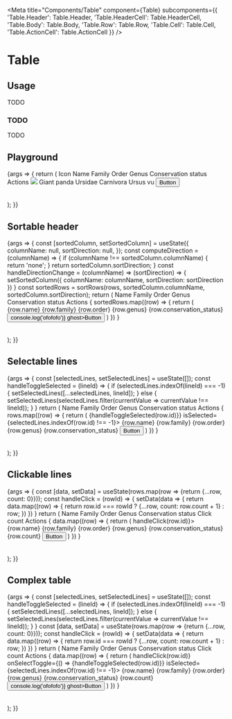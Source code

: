 
<Meta
  title="Components/Table"
  component={Table}
  subcomponents={{
      'Table.Header': Table.Header,
      'Table.HeaderCell': Table.HeaderCell,
      'Table.Body': Table.Body,
      'Table.Row': Table.Row,
      'Table.Cell': Table.Cell,
      'Table.ActionCell': Table.ActionCell
  }}
/>

# Table

## Usage

TODO

### TODO

TODO

## Playground
<Canvas>
  <Story name="Standard">
      {args => {
          return (
              <Table {...args}>
                  <Table.Header>
                      <Table.HeaderCell>Icon</Table.HeaderCell>
                      <Table.HeaderCell>Name</Table.HeaderCell>
                      <Table.HeaderCell>Family</Table.HeaderCell>
                      <Table.HeaderCell>Order</Table.HeaderCell>
                      <Table.HeaderCell>Genus</Table.HeaderCell>
                      <Table.HeaderCell>Conservation status</Table.HeaderCell>
                      <Table.HeaderCell>Actions</Table.HeaderCell>
                  </Table.Header>
                  <Table.Body>
                      <Table.Row>
                          <Table.Cell>
                              <img width={44} src='https://res.cloudinary.com/teepublic/image/private/s--_MbNlVzr--/t_Preview/b_rgb:ffffff,c_limit,f_auto,h_630,q_90,w_630/v1493316151/production/designs/1531821_1.jpg'/>
                          </Table.Cell>
                          <Table.Cell isHighlighted>Giant panda</Table.Cell>
                          <Table.Cell>Ursidae</Table.Cell>
                          <Table.Cell>Carnivora</Table.Cell>
                          <Table.Cell>Ursus</Table.Cell>
                          <Table.Cell><Badge level='warning'>vu</Badge></Table.Cell>
                          <Table.ActionCell><Button level='primary' ghost>Button</Button></Table.ActionCell>
                      </Table.Row>
                  </Table.Body>
              </Table>
          );
      }}
  </Story>
</Canvas>

<ArgsTable story="Standard" />

## Sortable header
<Canvas>
    <Story name="Sortable header">
        {args => {
            const [sortedColumn, setSortedColumn] = useState({
                columnName: null,
                sortDirection: null,
            });
            const computeDirection = (columnName) => {
                if (columnName !== sortedColumn.columnName) {
                    return 'none';
                }
                return sortedColumn.sortDirection;
            }
            const handleDirectionChange = (columnName) => (sortDirection) => {
                setSortedColumn({
                    columnName: columnName,
                    sortDirection: sortDirection
                })
            }
            const sortedRows = sortRows(rows, sortedColumn.columnName, sortedColumn.sortDirection);
            return (
                <Table>
                    <Table.Header>
                        <Table.HeaderCell isSortable={true} onDirectionChange={handleDirectionChange('name')} sortDirection={computeDirection('name')}>Name</Table.HeaderCell>
                        <Table.HeaderCell isSortable={true} onDirectionChange={handleDirectionChange('family')} sortDirection={computeDirection('family')}>Family</Table.HeaderCell>
                        <Table.HeaderCell>Order</Table.HeaderCell>
                        <Table.HeaderCell>Genus</Table.HeaderCell>
                        <Table.HeaderCell>Conservation status</Table.HeaderCell>
                        <Table.HeaderCell>Actions</Table.HeaderCell>
                    </Table.Header>
                    <Table.Body>
                        {
                            sortedRows.map((row) => {
                                return (
                                    <Table.Row key={row.name}>
                                        <Table.Cell isHighlighted>{row.name}</Table.Cell>
                                        <Table.Cell>{row.family}</Table.Cell>
                                        <Table.Cell>{row.order}</Table.Cell>
                                        <Table.Cell>{row.genus}</Table.Cell>
                                        <Table.Cell>
                                            <Badge level={row.conservation_status_level}>{row.conservation_status}</Badge>
                                        </Table.Cell>
                                        <Table.ActionCell>
                                            <Button level='primary' onClick={() => console.log('ofofofo')} ghost>Button</Button>
                                        </Table.ActionCell>
                                    </Table.Row>
                                )
                            })
                        }
                    </Table.Body>
                </Table>
            );
        }}
    </Story>
</Canvas>

## Selectable lines
<Canvas>
    <Story name="Selectable lines">
        {args => {
            const [selectedLines, setSelectedLines] = useState([]);
            const handleToggleSelected = (lineId) => {
                if (selectedLines.indexOf(lineId) === -1) {
                    setSelectedLines([...selectedLines, lineId]);
                } else {
                    setSelectedLines(selectedLines.filter(currentValue => currentValue !== lineId));
                }
            }
            return (
                <Table isSelectable={true} amountSelectedRows={selectedLines.length}>
                    <Table.Header>
                        <Table.HeaderCell>Name</Table.HeaderCell>
                        <Table.HeaderCell>Family</Table.HeaderCell>
                        <Table.HeaderCell>Order</Table.HeaderCell>
                        <Table.HeaderCell>Genus</Table.HeaderCell>
                        <Table.HeaderCell>Conservation status</Table.HeaderCell>
                        <Table.HeaderCell>Actions</Table.HeaderCell>
                    </Table.Header>
                    <Table.Body>
                        {
                            rows.map((row) => {
                                return (
                                    <Table.Row key={row.id} onSelectToggle={() => {handleToggleSelected(row.id)}} isSelected={selectedLines.indexOf(row.id) !== -1}>
                                        <Table.Cell isHighlighted>{row.name}</Table.Cell>
                                        <Table.Cell>{row.family}</Table.Cell>
                                        <Table.Cell>{row.order}</Table.Cell>
                                        <Table.Cell>{row.genus}</Table.Cell>
                                        <Table.Cell>
                                            <Badge level={row.conservation_status_level}>{row.conservation_status}</Badge>
                                        </Table.Cell>
                                        <Table.ActionCell>
                                            <Button level='primary' ghost>Button</Button>
                                        </Table.ActionCell>
                                    </Table.Row>
                                )
                            })
                        }
                    </Table.Body>
                </Table>
            );
        }}
    </Story>
</Canvas>

## Clickable lines
<Canvas>
    <Story name="Clickable lines">
        {args => {
            const [data, setData] = useState(rows.map(row => {return {...row, count: 0}}));
            const handleClick = (rowId) => {
                setData(data => {
                    return data.map((row) => {
                        return row.id === rowId ? {...row, count: row.count + 1} : row;
                    })
                })
            }
            return (
                <Table>
                    <Table.Header>
                        <Table.HeaderCell>Name</Table.HeaderCell>
                        <Table.HeaderCell>Family</Table.HeaderCell>
                        <Table.HeaderCell>Order</Table.HeaderCell>
                        <Table.HeaderCell>Genus</Table.HeaderCell>
                        <Table.HeaderCell>Conservation status</Table.HeaderCell>
                        <Table.HeaderCell>Click count</Table.HeaderCell>
                        <Table.HeaderCell>Actions</Table.HeaderCell>
                    </Table.Header>
                    <Table.Body>
                        {
                            data.map((row) => {
                                return (
                                    <Table.Row key={row.id} onClick={() => handleClick(row.id)}>
                                        <Table.Cell isHighlighted>{row.name}</Table.Cell>
                                        <Table.Cell>{row.family}</Table.Cell>
                                        <Table.Cell>{row.order}</Table.Cell>
                                        <Table.Cell>{row.genus}</Table.Cell>
                                        <Table.Cell>
                                            <Badge level={row.conservation_status_level}>{row.conservation_status}</Badge>
                                        </Table.Cell>
                                        <Table.Cell>{row.count}</Table.Cell>
                                        <Table.ActionCell>
                                            <Button level='primary' ghost>Button</Button>
                                        </Table.ActionCell>
                                    </Table.Row>
                                )
                            })
                        }
                    </Table.Body>
                </Table>
            );
        }}
    </Story>
</Canvas>

## Complex table
<Canvas>
    <Story name="Complex table">
        {args => {
            const [selectedLines, setSelectedLines] = useState([]);
            const handleToggleSelected = (lineId) => {
                if (selectedLines.indexOf(lineId) === -1) {
                    setSelectedLines([...selectedLines, lineId]);
                } else {
                    setSelectedLines(selectedLines.filter(currentValue => currentValue !== lineId));
                }
            }
            const [data, setData] = useState(rows.map(row => {return {...row, count: 0}}));
            const handleClick = (rowId) => {
                setData(data => {
                    return data.map((row) => {
                        return row.id === rowId ? {...row, count: row.count + 1} : row;
                    })
                })
            }
            return (
                <Table isSelectable={true} amountSelectedRows={selectedLines.length}>
                    <Table.Header>
                        <Table.HeaderCell>Name</Table.HeaderCell>
                        <Table.HeaderCell>Family</Table.HeaderCell>
                        <Table.HeaderCell>Order</Table.HeaderCell>
                        <Table.HeaderCell>Genus</Table.HeaderCell>
                        <Table.HeaderCell>Conservation status</Table.HeaderCell>
                        <Table.HeaderCell>Click count</Table.HeaderCell>
                        <Table.HeaderCell>Actions</Table.HeaderCell>
                    </Table.Header>
                    <Table.Body>
                        {
                            data.map((row) => {
                                return (
                                    <Table.Row key={row.id} onClick={() => handleClick(row.id)} onSelectToggle={() => {handleToggleSelected(row.id)}} isSelected={selectedLines.indexOf(row.id) !== -1}>
                                        <Table.Cell isHighlighted>{row.name}</Table.Cell>
                                        <Table.Cell>{row.family}</Table.Cell>
                                        <Table.Cell>{row.order}</Table.Cell>
                                        <Table.Cell>{row.genus}</Table.Cell>
                                        <Table.Cell>
                                            <Badge level={row.conservation_status_level}>{row.conservation_status}</Badge>
                                        </Table.Cell>
                                        <Table.Cell>{row.count}</Table.Cell>
                                        <Table.ActionCell>
                                            <Button level='primary' onClick={() => console.log('ofofofo')} ghost>Button</Button>
                                        </Table.ActionCell>
                                    </Table.Row>
                                )
                            })
                        }
                    </Table.Body>
                </Table>
            );
        }}
    </Story>
</Canvas>
